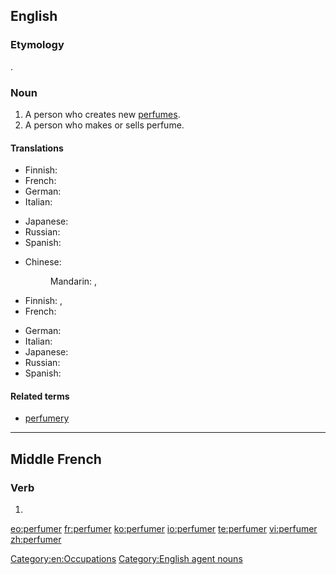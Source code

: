 ==English==

===Etymology===
{{suffix|perfume|er}}.

===Noun===
{{en-noun}}

# A person who creates new [[perfume]]s.
# A person who makes or sells perfume.

====Translations====
{{trans-top|person who creates new perfumes}}
* Finnish: {{t-|fi|parfymisti}}
* French: {{t+|fr|parfumeur|m}}
* German: {{t+|de|Parfümeur|m}}
* Italian: {{t-|it|profumiere|m}}
{{trans-mid}}
* Japanese: {{t-|ja|パフューマー|tr=pafyūmā|sc=Jpan}}
* Russian: {{t+|ru|парфюмер|m|tr=parfjumér|sc=Cyrl}}
* Spanish: {{t+|es|perfumista|m}}
{{trans-bottom}}

{{trans-top|person who makes or sells perfume}}
* Chinese:
*: Mandarin: {{qualifier|manufacturer}} {{t|cmn|香水製造商|tr=xiāngshuǐ zhìzàoshāng|sc=Hani}}, {{qualifier|seller}} {{t|cmn|售香水者|tr=shòu xiāngshuǐ zhě|sc=Hani}}
* Finnish: {{t-|fi|hajuvesimyyjä}}, {{t-|fi|parfymisti}}
* French: {{t+|fr|parfumeur|m}}
{{trans-mid}}
* German: {{t+|de|Parfümeur|m}}
* Italian: {{t-|it|profumiere|m}}
* Japanese: {{t-|ja|パフューマー|tr=pafyūmā|sc=Jpan}}
* Russian: {{t+|ru|парфюмер|m|tr=parfjumér|sc=Cyrl}}
* Spanish: {{t+|es|perfumista|m}}
{{trans-bottom}}

====Related terms====
* [[perfumery]]

[[Category:en:Occupations]]
[[Category:English agent nouns]]

----

==Middle French==

===Verb===
{{head|frm|verb}}

# {{alternative form of|parfumer|lang=frm}}

[[eo:perfumer]]
[[fr:perfumer]]
[[ko:perfumer]]
[[io:perfumer]]
[[te:perfumer]]
[[vi:perfumer]]
[[zh:perfumer]]